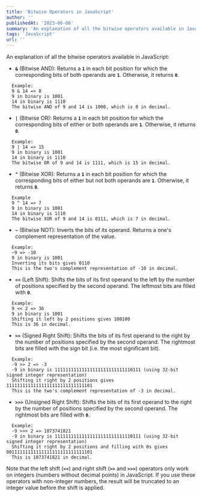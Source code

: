 ```yaml
---
title: 'Bitwise Operators in JavaScript'
author: ''
publishedAt: '2023-06-06'
summary: 'An explanation of all the bitwise operators available in JavaScript.'
tags: 'JavaScript'
url: ''
---
```


An explanation of all the bitwise operators available in JavaScript:

- **`&`** (Bitwise AND): Returns a **`1`** in each bit position for which the corresponding bits of both operands are **`1`**. Otherwise, it returns **`0`**.

```
  Example:
  9 & 14 => 8
  9 in binary is 1001
  14 in binary is 1110
  The bitwise AND of 9 and 14 is 1000, which is 8 in decimal.
```

- **`|`** (Bitwise OR): Returns a **`1`** in each bit position for which the corresponding bits of either or both operands are **`1`**. Otherwise, it returns **`0`**.

```
  Example:
  9 | 14 => 15
  9 in binary is 1001
  14 in binary is 1110
  The bitwise OR of 9 and 14 is 1111, which is 15 in decimal.
```

- **`^`** (Bitwise XOR): Returns a **`1`** in each bit position for which the corresponding bits of either but not both operands are **`1`**. Otherwise, it returns **`0`**.

```
  Example
  9 ^ 14 => 7
  9 in binary is 1001
  14 in binary is 1110
  The bitwise XOR of 9 and 14 is 0111, which is 7 in decimal.
```

- **`~`** (Bitwise NOT): Inverts the bits of its operand. Returns a one's complement representation of the value.

```
  Example:
  ~9 => -10
  9 in binary is 1001
  Inverting its bits gives 0110
  This is the two's complement representation of -10 in decimal.
```

- **`<<`** (Left Shift): Shifts the bits of its first operand to the left by the number of positions specified by the second operand. The leftmost bits are filled with **`0`**.

```
  Example:
  9 << 2 => 36
  9 in binary is 1001
  Shifting it left by 2 positions gives 100100
  This is 36 in decimal.
```

- **`>>`** (Signed Right Shift): Shifts the bits of its first operand to the right by the number of positions specified by the second operand. The rightmost bits are filled with the sign bit (i.e. the most significant bit).

```
  Example:
  -9 >> 2 => -3
  -9 in binary is 11111111111111111111111111110111 (using 32-bit signed integer representation)
  Shifting it right by 2 positions gives 11111111111111111111111111111101
  This is the two's complement representation of -3 in decimal.
```

- **`>>>`** (Unsigned Right Shift): Shifts the bits of its first operand to the right by the number of positions specified by the second operand. The rightmost bits are filled with **`0`**.

```
  Example:
  -9 >>> 2 => 1073741821
  -9 in binary is 11111111111111111111111111110111 (using 32-bit signed integer representation)
  Shifting it right by 2 positions and filling with 0s gives 00111111111111111111111111111101
  This is 1073741821 in decimal.
```

Note that the left shift (**`<<`**) and right shift (**`>>`** and **`>>>`**) operators only work on integers (numbers without decimal points) in JavaScript. If you use these operators with non-integer numbers, the result will be truncated to an integer value before the shift is applied.
